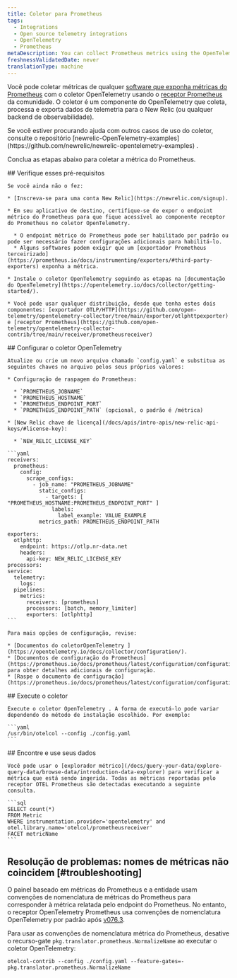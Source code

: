 ```yaml
---
title: Coletor para Prometheus
tags:
  - Integrations
  - Open source telemetry integrations
  - OpenTelemetry
  - Prometheus
metaDescription: You can collect Prometheus metrics using the OpenTelemetry collector.
freshnessValidatedDate: never
translationType: machine
---
```


Você pode coletar métricas de qualquer [software que exponha métricas do Prometheus](https://prometheus.io/docs/instrumenting/exporters/) com o coletor OpenTelemetry usando o [receptor Prometheus](https://github.com/open-telemetry/opentelemetry-collector-contrib/tree/main/receiver/prometheusreceiver) da comunidade. O coletor é um componente do OpenTelemetry que coleta, processa e exporta dados de telemetria para o New Relic (ou qualquer backend de observabilidade).

<Callout variant="tip">
  Se você estiver procurando ajuda com outros casos de uso do coletor, consulte o repositório [newrelic-OpenTelemetry-examples](https://github.com/newrelic/newrelic-opentelemetry-examples) .
</Callout>

Conclua as etapas abaixo para coletar a métrica do Prometheus.

<Steps>
  <Step>
    ## Verifique esses pré-requisitos

    Se você ainda não o fez:

    * [Inscreva-se para uma conta New Relic](https://newrelic.com/signup).

    * Em seu aplicativo de destino, certifique-se de expor o endpoint métrico do Prometheus para que fique acessível ao componente receptor do Prometheus no coletor OpenTelemetry.

      * O endpoint métrico do Prometheus pode ser habilitado por padrão ou pode ser necessário fazer configurações adicionais para habilitá-lo.
      * Alguns softwares podem exigir que um [exportador Prometheus terceirizado](https://prometheus.io/docs/instrumenting/exporters/#third-party-exporters) exponha a métrica.

    * Instale o coletor OpenTelemetry seguindo as etapas na [documentação do OpenTelemetry](https://opentelemetry.io/docs/collector/getting-started/).

    * Você pode usar qualquer distribuição, desde que tenha estes dois componentes: [exportador OTLP/HTTP](https://github.com/open-telemetry/opentelemetry-collector/tree/main/exporter/otlphttpexporter) e [receptor Prometheus](https://github.com/open-telemetry/opentelemetry-collector-contrib/tree/main/receiver/prometheusreceiver)
  </Step>

  <Step>
    ## Configurar o coletor OpenTelemetry

    Atualize ou crie um novo arquivo chamado `config.yaml` e substitua as seguintes chaves no arquivo pelos seus próprios valores:

    * Configuração de raspagem do Prometheus:

      * `PROMETHEUS_JOBNAME`
      * `PROMETHEUS_HOSTNAME`
      * `PROMETHEUS_ENDPOINT_PORT`
      * `PROMETHEUS_ENDPOINT_PATH` (opcional, o padrão é /métrica)

    * [New Relic chave de licença](/docs/apis/intro-apis/new-relic-api-keys/#license-key):

      * `NEW_RELIC_LICENSE_KEY`

    ```yaml
    receivers:
      prometheus:
        config:
          scrape_configs:
            - job_name: "PROMETHEUS_JOBNAME"
              static_configs:
                - targets: [ "PROMETHEUS_HOSTNAME:PROMETHEUS_ENDPOINT_PORT" ]
                  labels:
                    label_example: VALUE_EXAMPLE
              metrics_path: PROMETHEUS_ENDPOINT_PATH

    exporters:
      otlphttp:
        endpoint: https://otlp.nr-data.net
        headers:
          api-key: NEW_RELIC_LICENSE_KEY
    processors:
    service:
      telemetry:
        logs:
      pipelines:
        metrics:
          receivers: [prometheus]
          processors: [batch, memory_limiter]
          exporters: [otlphttp]
    ```

    Para mais opções de configuração, revise:

    * [Documentos do coletorOpenTelemetry ](https://opentelemetry.io/docs/collector/configuration/).
    * [Documentos de configuração do Prometheus](https://prometheus.io/docs/prometheus/latest/configuration/configuration/) para obter detalhes adicionais de configuração.
    * [Raspe o documento de configuração](https://prometheus.io/docs/prometheus/latest/configuration/configuration/#scrape_config).
  </Step>

  <Step>
    ## Execute o coletor

    Execute o coletor OpenTelemetry . A forma de executá-lo pode variar dependendo do método de instalação escolhido. Por exemplo:

    ```yaml
    /usr/bin/otelcol --config ./config.yaml
    ```
  </Step>

  <Step>
    ## Encontre e use seus dados

    Você pode usar o [explorador métrico](/docs/query-your-data/explore-query-data/browse-data/introduction-data-explorer) para verificar a métrica que está sendo ingerida. Todas as métricas reportadas pelo receptor OTEL Prometheus são detectadas executando a seguinte consulta.

    ```sql
    SELECT count(*)
    FROM Metric
    WHERE instrumentation.provider='opentelemetry' and otel.library.name='otelcol/prometheusreceiver'
    FACET metricName
    ```
  </Step>
</Steps>

## Resolução de problemas: nomes de métricas não coincidem [#troubleshooting]

O painel baseado em métricas do Prometheus e a entidade usam convenções de nomenclatura de métricas do Prometheus para corresponder à métrica relatada pelo endpoint do Prometheus. No entanto, o receptor OpenTelemetry Prometheus usa convenções de nomenclatura OpenTelemetry por padrão após [v076.3](https://github.com/open-telemetry/opentelemetry-collector-contrib/releases/tag/v0.76.3).

Para usar as convenções de nomenclatura métrica do Prometheus, desative o recurso-gate `pkg.translator.prometheus.NormalizeName` ao executar o coletor OpenTelemetry:

```shell
otelcol-contrib --config ./config.yaml --feature-gates=-pkg.translator.prometheus.NormalizeName
```